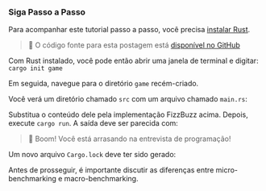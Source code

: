 
### Siga Passo a Passo

Para acompanhar este tutorial passo a passo, você precisa [instalar Rust](https://rustup.rs/).

> 🐰 O código fonte para esta postagem está [disponível no GitHub](https://github.com/bencherdev/bencher/tree/main/examples/rust/bench)

Com Rust instalado, você pode então abrir uma janela de terminal e digitar: `cargo init game`

Em seguida, navegue para o diretório `game` recém-criado.

<GameTree />

Você verá um diretório chamado `src` com um arquivo chamado `main.rs`:

<HelloWorld />

Substitua o conteúdo dele pela implementação FizzBuzz acima. Depois, execute `cargo run`.
A saída deve ser parecida com:

<FizzBuzzOutput />

> 🐰 Boom! Você está arrasando na entrevista de programação!

Um novo arquivo `Cargo.lock` deve ter sido gerado:

<GameLockTree />

Antes de prosseguir, é importante discutir as diferenças entre micro-benchmarking e macro-benchmarking.
